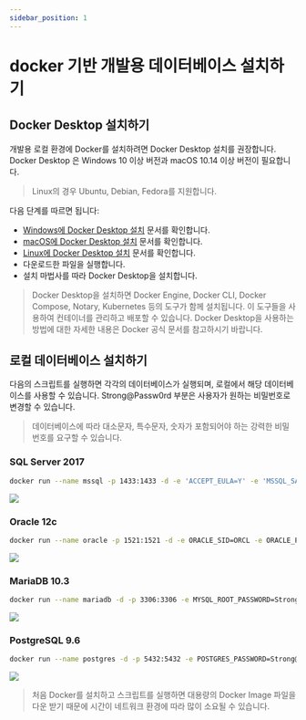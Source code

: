 ```yaml
---
sidebar_position: 1
---
```


# docker 기반 개발용 데이터베이스 설치하기

## Docker Desktop 설치하기

개발용 로컬 환경에 Docker를 설치하려면 Docker Desktop 설치를 권장합니다. Docker Desktop 은 Windows 10 이상 버전과 macOS 10.14 이상 버전이 필요합니다.

> Linux의 경우 Ubuntu, Debian, Fedora를 지원합니다.

다음 단계를 따르면 됩니다:

* [Windows에 Docker Desktop 설치](https://docs.docker.com/desktop/install/windows-install/) 문서를 확인합니다.
* [macOS에 Docker Desktop 설치](https://docs.docker.com/desktop/install/mac-install/) 문서를 확인합니다.
* [Linux에 Docker Desktop 설치](https://docs.docker.com/desktop/install/linux-install/) 문서를 확인합니다.
* 다운로드한 파일을 실행합니다.
* 설치 마법사를 따라 Docker Desktop을 설치합니다.

> Docker Desktop을 설치하면 Docker Engine, Docker CLI, Docker Compose, Notary, Kubernetes 등의 도구가 함께 설치됩니다. 이 도구들을 사용하여 컨테이너를 관리하고 배포할 수 있습니다. Docker Desktop을 사용하는 방법에 대한 자세한 내용은 Docker 공식 문서를 참고하시기 바랍니다.

## 로컬 데이터베이스 설치하기

다음의 스크립트를 실행하면 각각의 데이터베이스가 실행되며, 로컬에서 해당 데이터베이스를 사용할 수 있습니다. Strong@Passw0rd 부분은 사용자가 원하는 비밀번호로 변경할 수 있습니다.

> 데이터베이스에 따라 대소문자, 특수문자, 숫자가 포함되어야 하는 강력한 비밀번호를 요구할 수 있습니다.

### SQL Server 2017

```bash
docker run --name mssql -p 1433:1433 -d -e 'ACCEPT_EULA=Y' -e 'MSSQL_SA_PASSWORD=Strong@Passw0rd' mcr.microsoft.com/mssql/server:2017-latest
```

![](img/docker-mssql.png)

### Oracle 12c

```bash
docker run --name oracle -p 1521:1521 -d -e ORACLE_SID=ORCL -e ORACLE_PWD=Strong@Passw0rd -e ORACLE_CHARACTERSET=KO16MSWIN949 doctorkirk/oracle-19c
```

![](img/docker-oracle.png)

### MariaDB 10.3

```bash
docker run --name mariadb -d -p 3306:3306 -e MYSQL_ROOT_PASSWORD=Strong@Passw0rd mariadb:10.3
```

![](img/docker-mariadb.png)

### PostgreSQL 9.6

```bash
docker run --name postgres -d -p 5432:5432 -e POSTGRES_PASSWORD=Strong@Passw0rd postgres:16
```

![](img/docker-postgresql.png)

> 처음 Docker를 설치하고 스크립트를 실행하면 대용량의 Docker Image 파일을 다운 받기 때문에 시간이 네트워크 환경에 따라 많이 소요될 수 있습니다.
